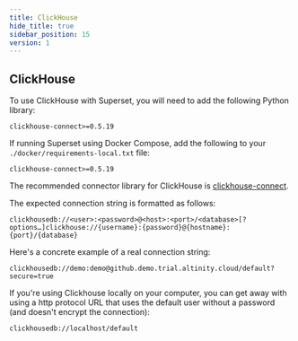 ```yaml
---
title: ClickHouse
hide_title: true
sidebar_position: 15
version: 1
---
```


## ClickHouse

To use ClickHouse with Superset, you will need to add the following Python library:

```
clickhouse-connect>=0.5.19
```

If running Superset using Docker Compose, add the following to your `./docker/requirements-local.txt` file:

```
clickhouse-connect>=0.5.19
```

The recommended connector library for ClickHouse is
[clickhouse-connect](https://github.com/ClickHouse/clickhouse-connect).

The expected connection string is formatted as follows:

```
clickhousedb://<user>:<password>@<host>:<port>/<database>[?options…]clickhouse://{username}:{password}@{hostname}:{port}/{database}
```

Here's a concrete example of a real connection string:

```
clickhousedb://demo:demo@github.demo.trial.altinity.cloud/default?secure=true
```

If you're using Clickhouse locally on your computer, you can get away with using a http protocol URL that
uses the default user without a password (and doesn't encrypt the connection):

```
clickhousedb://localhost/default
```
